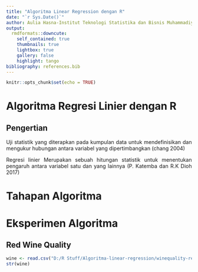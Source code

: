 ```yaml
---
title: "Algoritma Linear Regression dengan R"
date: "`r Sys.Date()`"
author: Aulia Hasna-Institut Teknologi Statistika dan Bisnis Muhammadiyah
output:
  rmdformats::downcute:
    self_contained: true
    thumbnails: true
    lightbox: true
    gallery: false
    highlight: tango
bibliography: references.bib
---
```


```{=html}
<style>
body{
text-align: justify}
</style>
```
```r
knitr::opts_chunk$set(echo = TRUE)
```

# Algoritma Regresi Linier dengan R
## Pengertian 
Uji statistik yang diterapkan pada kumpulan data untuk mendefinisikan dan mengukur hubungan antara variabel yang dipertimbangkan (chang 2004) 

Regresi linier Merupakan sebuah hitungan statistik untuk menentukan pengaruh antara variabel satu dan yang lainnya (P. Katemba dan R.K Dioh 2017)

# Tahapan Algoritma

# Eksperimen Algoritma 
## Red Wine Quality
```r
wine <- read.csv("D:/R Stuff/Algoritma-linear-regression/winequality-red (2).csv", sep = ",")
str(wine)
```





